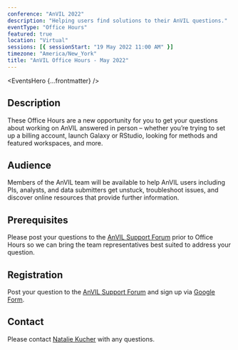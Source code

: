 ```yaml
---
conference: "AnVIL 2022"
description: "Helping users find solutions to their AnVIL questions."
eventType: "Office Hours"
featured: true
location: "Virtual"
sessions: [{ sessionStart: "19 May 2022 11:00 AM" }]
timezone: "America/New_York"
title: "AnVIL Office Hours - May 2022"
---
```


<EventsHero {...frontmatter} />

## Description

These Office Hours are a new opportunity for you to get your questions about working on AnVIL answered in person – whether you’re trying to set up a billing account, launch Galaxy or RStudio, looking for methods and featured workspaces, and more.

## Audience

Members of the AnVIL team will be available to help AnVIL users including PIs, analysts, and data submitters get unstuck, troubleshoot issues, and discover online resources that provide further information.

## Prerequisites

Please post your questions to the [AnVIL Support Forum]({anvilHelpURL}/t/anvil-office-hours-19may2022-11-am-et/121) prior to Office Hours so we can bring the team representatives best suited to address your question.

## Registration

Post your question to the [AnVIL Support Forum]({anvilHelpURL}/t/anvil-office-hours-19may2022-11-am-et/121) and sign up via [Google Form](https://forms.gle/nU7Qejub9ecKtfxP8).

## Contact

Please contact [Natalie Kucher]({natalieKucher}) with any questions.
